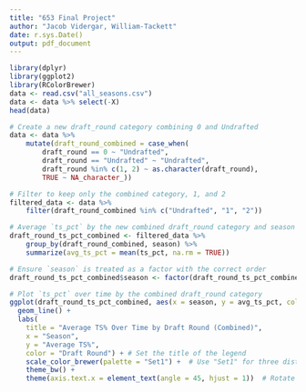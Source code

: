 ```yaml
---
title: "653 Final Project"
author: "Jacob Vidergar, William-Tackett"
date: r.sys.Date()
output: pdf_document
---
```


```r
library(dplyr)
library(ggplot2)
library(RColorBrewer)
data <- read.csv("all_seasons.csv")
data <- data %>% select(-X)
head(data)
```

```r
# Create a new draft_round category combining 0 and Undrafted
data <- data %>%
    mutate(draft_round_combined = case_when(
        draft_round == 0 ~ "Undrafted", 
        draft_round == "Undrafted" ~ "Undrafted", 
        draft_round %in% c(1, 2) ~ as.character(draft_round),
        TRUE ~ NA_character_))

# Filter to keep only the combined category, 1, and 2
filtered_data <- data %>%
    filter(draft_round_combined %in% c("Undrafted", "1", "2"))

# Average `ts_pct` by the new combined draft_round category and season
draft_round_ts_pct_combined <- filtered_data %>%
    group_by(draft_round_combined, season) %>%
    summarize(avg_ts_pct = mean(ts_pct, na.rm = TRUE))

# Ensure `season` is treated as a factor with the correct order
draft_round_ts_pct_combined$season <- factor(draft_round_ts_pct_combined$season, levels = sort(unique(draft_round_ts_pct_combined$season)))
```

```r
# Plot `ts_pct` over time by the combined draft_round category
ggplot(draft_round_ts_pct_combined, aes(x = season, y = avg_ts_pct, color = draft_round_combined, group = draft_round_combined)) +
  geom_line() +
  labs(
    title = "Average TS% Over Time by Draft Round (Combined)",
    x = "Season",
    y = "Average TS%",
    color = "Draft Round") + # Set the title of the legend 
    scale_color_brewer(palette = "Set1") +  # Use "Set1" for three distinct colors
    theme_bw() +
    theme(axis.text.x = element_text(angle = 45, hjust = 1))  # Rotate x-axis labels for better readability

```




